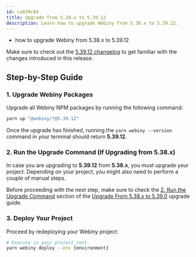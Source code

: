 ```yaml
---
id: ca039c84
title: Upgrade from 5.38.x to 5.39.12
description: Learn how to upgrade Webiny from 5.38.x to 5.39.12.
---
```



<Alert type="success" title="What you’ll learn">

- how to upgrade Webiny from 5.38.x to 5.39.12

</Alert>

<Alert type="info">

Make sure to check out the [5.39.12 changelog](./changelog) to get familiar with the changes introduced in this
release.

</Alert>

## Step-by-Step Guide

### 1. Upgrade Webiny Packages

Upgrade all Webiny NPM packages by running the following command:

```bash
yarn up "@webiny/*@5.39.12"
```

Once the upgrade has finished, running the `yarn webiny --version` command in your terminal should return **5.39.12**.

### 2. Run the Upgrade Command (If Upgrading from 5.38.x)

In case you are upgrading to **5.39.12** from **5.38.x**, you must upgrade your project. Depending on your project, you might also need to perform a couple of manual steps.

Before proceeding with the next step, make sure to check the [2. Run the Upgrade Command](/docs/release-notes/5.39.0/upgrade-guide#2-run-the-upgrade-command) section of the [Upgrade From 5.38.x to 5.39.0](/docs/release-notes/5.39.0/upgrade-guide) upgrade guide.

### 3. Deploy Your Project

Proceed by redeploying your Webiny project:

```bash
# Execute in your project root.
yarn webiny deploy --env {environment}
```

<AdditionalNotes />

